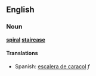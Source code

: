 ==English==
===Noun===
'''[[spiral]] [[staircase]]'''

====Translations====
*Spanish: [[escalera de caracol]] ''f''